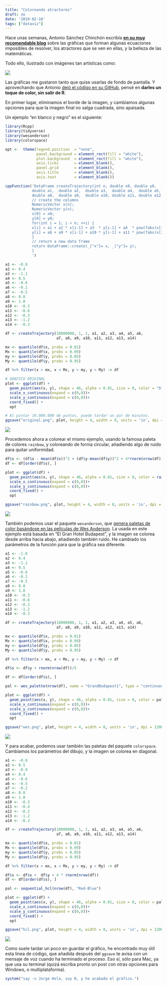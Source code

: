 ---
title: "Coloreando atractores"
draft: no
date: '2019-02-10'
tags: ["dataviz"]
---

Hace unas semanas, Antonio Sánchez Chinchón escribía **[en su muy recomendable blog](https://fronkonstin.com/2019/01/10/rcpp-camaron-de-la-isla-and-the-beauty-of-maths/)** sobre las gráficas que forman algunas ecuaciones imposibles de resolver, los atractores que se ven en ellas, y la belleza de las matemáticas.

Todo ello, ilustrado con imágenes tan artísticas como:

![](\posts\images\2019\20190210_atractor\imagen.png)

Las gráficas me gustaron tanto que quise usarlas de fondo de pantalla. Y aprovechando que Antonio [dejó el código en su GitHub](https://github.com/aschinchon/general-2D-map), pensé en **darles un toque de color, sin salir de R**.

En primer lugar, eliminamos el borde de la imagen, y cambiamos algunas opciones para que la imagen final no salga cuadrada, sino apaisada.

Un ejemplo "en blanco y negro" es el siguiente:

```{r eval = FALSE}
library(Rcpp)
library(tidyverse)
library(wesanderson)
library(colorspace)

opt <-  theme(legend.position  = "none",
              panel.background = element_rect(fill = "white"),
              plot.background  = element_rect(fill = "white"),
              axis.ticks       = element_blank(),
              panel.grid       = element_blank(),
              axis.title       = element_blank(),
              axis.text        = element_blank())

cppFunction('DataFrame createTrajectory(int n, double x0, double y0, 
            double a1,  double a2,  double a3,  double a4,  double a5,  double a6,  double a7,
            double a8,  double a9,  double a10, double a11, double a12, double a13, double a14) {
            // create the columns
            NumericVector x(n);
            NumericVector y(n);
            x[0] = x0;
            y[0] = y0;
            for(int i = 1; i < n; ++i) {
            x[i] = a1 + a2 * x[i-1] + a3  * y[i-1] + a4  * pow(fabs(x[i-1]), a5)  + a6  * pow(fabs(y[i-1]), a7 );
            y[i] = a8 + a9 * x[i-1] + a10 * y[i-1] + a11 * pow(fabs(x[i-1]), a12) + a13 * pow(fabs(y[i-1]), a14);
            }
            // return a new data frame
            return DataFrame::create(_["x"]= x, _["y"]= y);
            }
            ')

a1 <- -0.8
a2 <- 0.4
a3 <- -1.1
a4 <- 0.5
a5 <- -0.6
a6 <- -0.1
a7 <- -0.5
a8 <- 0.8
a9 <- 1.0
a10 <- -0.3
a11 <- -0.6
a12 <- -0.3
a13 <- -1.2
a14 <- -0.3

df <- createTrajectory(10000000, 1, 1, a1, a2, a3, a4, a5, a6, 
                       a7, a8, a9, a10, a11, a12, a13, a14)

mx <- quantile(df$x, probs = 0.01)
Mx <- quantile(df$x, probs = 0.99)
my <- quantile(df$y, probs = 0.05)
My <- quantile(df$y, probs = 0.95)

df %>% filter(x > mx, x < Mx, y > my, y < My) -> df

# GRAFICO ORIGINAL
plot <- ggplot(df) +
  geom_point(aes(x, y), shape = 46, alpha = 0.01, size = 0, color = "black") +
  scale_x_continuous(expand = c(0,0))+
  scale_y_continuous(expand = c(0,0))+
  coord_fixed() + 
  opt

# Al pintar 10.000.000 de puntos, puede tardar un par de minutos.
ggsave("original.png", plot, height = 4, width = 8, units = 'in', dpi = 1200)

```

![](https://i.imgur.com/kDhBiiU.jpg)

Procedemos ahora a colorear el mismo ejemplo, usando la famosa paleta de colores `rainbow`, y coloreando de forma circular, añadiendo algo de ruido para quitar uniformidad.

```{r eval = FALSE}
df$s <- (df$x - mean(df$x))^2 + (df$y-mean(df$y))^2 + 4*rnorm(nrow(df))
df <- df[order(df$s), ]

plot <- ggplot(df) +
  geom_point(aes(x, y), shape = 46, alpha = 0.01, size = 0, color = rainbow(nrow(df))) +
  scale_x_continuous(expand = c(0,0))+
  scale_y_continuous(expand = c(0,0))+
  coord_fixed() + 
  opt

ggsave("rainbow.png", plot, height = 4, width = 8, units = 'in', dpi = 1200)
```

![](https://i.imgur.com/tmLflBp.jpg)

También podemos usar el paquete `wesanderson`, que [genera paletas de color basándose en las películas de Wes Anderson](https://github.com/karthik/wesanderson). La usada en este ejemplo está basada en "El Gran Hotel Budapest", y la imagen se colorea desde arriba hacia abajo, añadiendo también ruido. He cambiado los parámetros de la función para que la gráfica sea diferente.

```{r eval = FALSE}
a1 <- -1.0
a2 <- 0.4
a3 <- -1.1
a4 <- 0.5
a5 <- -0.6
a6 <- -0.1
a7 <- -0.5
a8 <- 0.8
a9 <- 1.0
a10 <- -0.3
a11 <- -0.6
a12 <- -0.3
a13 <- -1.2
a14 <- -0.3

df <- createTrajectory(10000000, 1, 1, a1, a2, a3, a4, a5, a6, 
                       a7, a8, a9, a10, a11, a12, a13, a14)

mx <- quantile(df$x, probs = 0.01)
Mx <- quantile(df$x, probs = 0.99)
my <- quantile(df$y, probs = 0.05)
My <- quantile(df$y, probs = 0.95)

df %>% filter(x > mx, x < Mx, y > my, y < My) -> df

df$s <- df$y + rnorm(nrow(df))/5

df <- df[order(df$s), ]

pal <- wes_palette(nrow(df), name = "GrandBudapest1", type = "continuous")

plot <- ggplot(df) +
  geom_point(aes(x, y), shape = 46, alpha = 0.01, size = 0, color = pal) +
  scale_x_continuous(expand = c(0,0))+
  scale_y_continuous(expand = c(0,0))+
  coord_fixed() + 
  opt

ggsave("wes.png", plot, height = 4, width = 8, units = 'in', dpi = 1200)
```

![](https://i.imgur.com/bZVbB3s.jpg)

Y para acabar, podemos usar también las paletas del paquete `colorspace`. Cambiamos los parámetros del dibujo, y la imagen se colorea en diagonal.

```{r eval = FALSE}
a1 <- -0.8
a2 <- 0.5
a3 <- -0.9
a4 <- 0.4
a5 <- -0.6
a6 <- -0.5
a7 <- -0.2
a8 <- 0.8
a9 <- 1.0
a10 <- -0.3
a11 <- -0.4
a12 <- -0.2
a13 <- -1.2
a14 <- -0.3

df <- createTrajectory(10000000, 1, 1, a1, a2, a3, a4, a5, a6, 
                       a7, a8, a9, a10, a11, a12, a13, a14)

mx <- quantile(df$x, probs = 0.01)
Mx <- quantile(df$x, probs = 0.99)
my <- quantile(df$y, probs = 0.05)
My <- quantile(df$y, probs = 0.95)

df %>% filter(x > mx, x < Mx, y > my, y < My) -> df

df$s <- df$x +  df$y + 4 * rnorm(nrow(df))
df <- df[order(df$s), ]

pal <- sequential_hcl(nrow(df), "Red-Blue")

plot <- ggplot(df) +
  geom_point(aes(x, y), shape = 46, alpha = 0.01, size = 0, color = pal) +
  scale_x_continuous(expand = c(0,0))+
  scale_y_continuous(expand = c(0,0))+
  coord_fixed() + 
  opt

ggsave("hcl.png", plot, height = 4, width = 8, units = 'in', dpi = 1200)
```

![](https://i.imgur.com/2F27JHh.jpg)

Como suele tardar un poco en guardar el gráfico, he encontrado muy útil esta línea de código, que añadida después del `ggsave` te avisa con un mensaje de voz cuando ha terminado el proceso. Eso sí, sólo para Mac, ya que usa su terminal (quizá escriba pronto un post con otras opciones para Windows, o multiplataforma).

```{r eval = FALSE}
system("say -v Jorge Hola, soy R, y he acabado el gráfico.")
```
